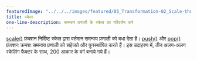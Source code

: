 ---
featuredImage: "../../../images/featured/05_Transformation-02_Scale-thumbnail.png"
title: स्केल
one-line-description: समन्वय प्रणाली के स्केल का परिवर्तन करे
---

<a href='https://p5js.org/reference/#/p5/scale'>scale()</a> फ़ंक्शन निर्दिष्ट स्केल द्वारा वर्तमान समन्वय प्रणाली को बधा देता है।
<a href='https://p5js.org/reference/#/p5/push'>push()</a> और <a href='https://p5js.org/reference/#/p5/ pop'>pop()</a> फ़ंक्शन क्रमशः समन्वय प्रणाली को सहेजते और पुनर्स्थापित करते हैं।
इस उदाहरण में, तीन अलग-अलग स्केलिंग फैक्टर के साथ, 200 आकार के वर्ग बनाये गये हैं।